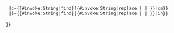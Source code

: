 {{infobox person/length/switch
  |{{{1|}}}
  |{{#invoke:String|replace|{{{1|}}}|&nbsp;| }}
  |c={{#invoke:String|find|{{#invoke:String|replace|{{{1|}}}|&nbsp;| }}|cm}}
  |i={{#invoke:String|find|{{#invoke:String|replace|{{{1|}}}|&nbsp;| }}|in}}
}}<noinclude>
{{Documentation}}
</noinclude>